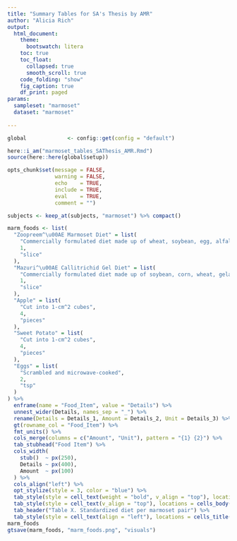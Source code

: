 ```yaml
---
title: "Summary Tables for SA's Thesis by AMR"
author: "Alicia Rich"
output:
  html_document:
    theme:
      bootswatch: litera
    toc: true
    toc_float:
      collapsed: true
      smooth_scroll: true
    code_folding: "show"
    fig_caption: true
    df_print: paged
params:
  sampleset: "marmoset"
  dataset: "marmoset"
  
---
```


```r
global             <- config::get(config = "default")

here::i_am("marmoset_tables_SAThesis_AMR.Rmd")
source(here::here(global$setup))

opts_chunk$set(message = FALSE,
               warning = FALSE,
               echo    = TRUE,
               include = TRUE,
               eval    = TRUE,
               comment = "")

subjects <- keep_at(subjects, "marmoset") %>% compact()

```


```r
marm_foods <- list(
  "Zoopreem^\u00AE Marmoset Diet" = list(
    "Commercially formulated diet made up of wheat, soybean, egg, alfalfa, and various vitamins",
    1,
    "slice"
  ),
  "Mazuri^\u00AE Callitrichid Gel Diet" = list(
    "Commercially formulated diet made up of soybean, corn, wheat, gelatin, and various vitamins",
    1,
    "slice"
  ),
  "Apple" = list(
    "Cut into 1-cm^2 cubes",
    4,
    "pieces"
  ),
  "Sweet Potato" = list(
    "Cut into 1-cm^2 cubes",
    4,
    "pieces"
  ),
  "Eggs" = list(
    "Scrambled and microwave-cooked",
    2,
    "tsp"
  )
) %>%
  enframe(name = "Food_Item", value = "Details") %>%
  unnest_wider(Details, names_sep = "_") %>%
  rename(Details = Details_1, Amount = Details_2, Unit = Details_3) %>%
  gt(rowname_col = "Food_Item") %>%
  fmt_units() %>%
  cols_merge(columns = c("Amount", "Unit"), pattern = "{1} {2}") %>%
  tab_stubhead("Food Item") %>%
  cols_width(
    stub()  ~ px(250),
    Details ~ px(400),
    Amount  ~ px(100)
  ) %>%
  cols_align("left") %>%
  opt_stylize(style = 3, color = "blue") %>%
  tab_style(style = cell_text(weight = "bold", v_align = "top"), locations = cells_stub()) %>%
  tab_style(style = cell_text(v_align = "top"), locations = cells_body()) %>%
  tab_header("Table X. Standardized diet per marmoset pair") %>%
  tab_style(style = cell_text(align = "left"), locations = cells_title())
marm_foods
gtsave(marm_foods, "marm_foods.png", "visuals")
```

